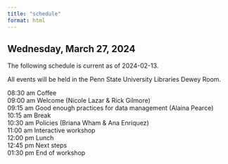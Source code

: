```yaml
---
title: "schedule"
format: html
---
```


## Wednesday, March 27, 2024

The following schedule is current as of 2024-02-13.

All events will be held in the Penn State University Libraries Dewey Room.

08:30 am Coffee</br>
09:00 am Welcome (Nicole Lazar & Rick Gilmore)</br>
09:15 am Good enough practices for data management (Alaina Pearce)</br>
10:15 am Break</br>
10:30 am Policies (Briana Wham & Ana Enriquez)</br>
11:00 am Interactive workshop</br>
12:00 pm Lunch</br>
12:45 pm Next steps</br>
01:30 pm End of workshop
